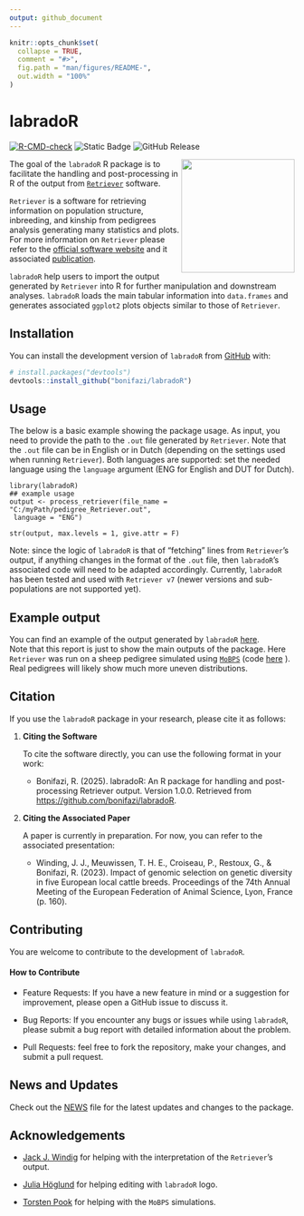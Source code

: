 ```yaml
---
output: github_document
---
```


<!-- README.md is generated from README.Rmd. Please edit that file -->

```r
knitr::opts_chunk$set(
  collapse = TRUE,
  comment = "#>",
  fig.path = "man/figures/README-",
  out.width = "100%"
)
```

# labradoR

<!-- badges: start -->

[![R-CMD-check](https://github.com/bonifazi/labradoR/actions/workflows/R-CMD-check.yaml/badge.svg)](https://github.com/bonifazi/labradoR/actions/workflows/R-CMD-check.yaml)
![Static Badge](https://img.shields.io/badge/Licence%20-%20MIT%20-%20green)
![GitHub Release](https://img.shields.io/github/v/release/bonifazi/labradoR)

<!-- badges: end -->

<img src="man/figures/logo_labradoR.png" align="right" width="200"/>

The goal of the `labradoR` R package is to facilitate the handling and post-processing in R of the output from [`Retriever`](https://genebankdata.cgn.wur.nl/software/software.html) software.

`Retriever` is a software for retrieving information on population structure, inbreeding, and kinship from pedigrees analysis generating many statistics and plots. For more information on `Retriever` please refer to the [official software website](https://genebankdata.cgn.wur.nl/software/software.html) and it associated [publication](https://www.mdpi.com/2076-2615/11/5/1332).

`labradoR` help users to import the output generated by `Retriever` into R for further manipulation and downstream analyses. `labradoR` loads the main tabular information into `data.frames` and generates associated `ggplot2` plots objects similar to those of `Retriever`.

## Installation

You can install the development version of `labradoR` from [GitHub](https://github.com/) with:

``` r
# install.packages("devtools")
devtools::install_github("bonifazi/labradoR")
```

## Usage

The below is a basic example showing the package usage. As input, you need to provide the path to the `.out` file generated by `Retriever`. Note that the `.out` file can be in English or in Dutch (depending on the settings used when running `Retriever`). Both languages are supported: set the needed language using the `language` argument (ENG for English and DUT for Dutch).

```         
library(labradoR)
## example usage
output <- process_retriever(file_name = "C:/myPath/pedigree_Retriever.out",
 language = "ENG")

str(output, max.levels = 1, give.attr = F)
```

Note: since the logic of `labradoR` is that of "fetching" lines from `Retriever`'s output, if anything changes in the format of the `.out` file, then `labradoR`'s associated code will need to be adapted accordingly.
Currently, `labradoR` has been tested and used with `Retriever v7` (newer versions and sub-populations are not supported yet). 

## Example output

You can find an example of the output generated by `labradoR` [here](doc/Create_report_sheep_example.md).\
Note that this report is just to show the main outputs of the package. Here `Retriever` was run on a sheep pedigree simulated using [`MoBPS`](https://github.com/tpook92/MoBPS) (code [here](dev/Simulate_sheep_test_dataset.R) ). Real pedigrees will likely show much more uneven distributions.

## Citation

If you use the `labradoR` package in your research, please cite it as follows:

1.  **Citing the Software**

    To cite the software directly, you can use the following format in your work:

    * Bonifazi, R. (2025). labradoR: An R package for handling and post-processing Retriever output. Version 1.0.0. Retrieved from <https://github.com/bonifazi/labradoR>.

2.  **Citing the Associated Paper**

    A paper is currently in preparation. For now, you can refer to the associated presentation:
    * Winding, J. J., Meuwissen, T. H. E., Croiseau, P., Restoux, G., & Bonifazi, R. (2023). Impact of genomic selection on genetic diversity in five European local cattle breeds. Proceedings of the 74th Annual Meeting of the European Federation of Animal Science, Lyon, France (p. 160).

## Contributing

You are welcome to contribute to the development of `labradoR`.

#### How to Contribute

-   Feature Requests: If you have a new feature in mind or a suggestion for improvement, please open a GitHub issue to discuss it.

-   Bug Reports: If you encounter any bugs or issues while using `labradoR`, please submit a bug report with detailed information about the problem.

-   Pull Requests: feel free to fork the repository, make your changes, and submit a pull request.

## News and Updates

Check out the [NEWS](NEWS.md) file for the latest updates and changes to the package.

## Acknowledgements

-   [Jack J. Windig](https://research.wur.nl/en/persons/jack-windig) for helping with the interpretation of the `Retriever`'s output.

-   [Julia Höglund](<https://github.com/juliahoglund>) for helping editing with `labradoR` logo.

-   [Torsten Pook](<https://github.com/tpook92>) for helping with the `MoBPS` simulations.
